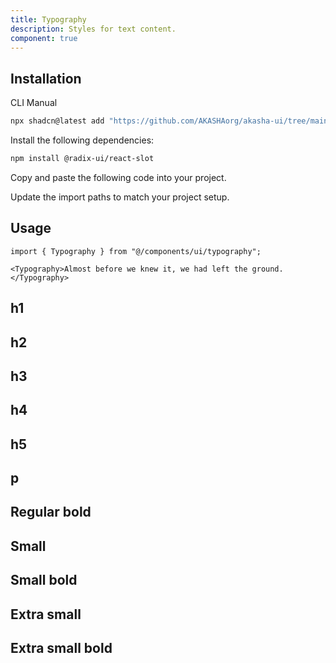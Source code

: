 ```yaml
---
title: Typography
description: Styles for text content.
component: true
---
```


<ComponentPreview
  name="typography-demo"
  description="A typography component."
/>

## Installation

<Tabs defaultValue="cli">

<TabsList>
  <TabsTrigger value="cli">CLI</TabsTrigger>
  <TabsTrigger value="manual">Manual</TabsTrigger>
</TabsList>
<TabsContent value="cli">

```bash
npx shadcn@latest add "https://github.com/AKASHAorg/akasha-ui/tree/main/public/r/styles/default/typography.json"
```

</TabsContent>

<TabsContent value="manual">

<Steps>

<Step>Install the following dependencies:</Step>

```bash
npm install @radix-ui/react-slot
```

<Step>Copy and paste the following code into your project.</Step>

<ComponentSource name="typography" />

<Step>Update the import paths to match your project setup.</Step>

</Steps>

</TabsContent>

</Tabs>

## Usage

```tsx
import { Typography } from "@/components/ui/typography";
```

```tsx
<Typography>Almost before we knew it, we had left the ground.</Typography>
```

## h1

<ComponentPreview name="typography-h1" />

## h2

<ComponentPreview name="typography-h2" />

## h3

<ComponentPreview name="typography-h3" />

## h4

<ComponentPreview name="typography-h4" />

## h5

<ComponentPreview name="typography-h5" />

## p

<ComponentPreview name="typography-p" />

## Regular bold

<ComponentPreview name="typography-regular-bold" />

## Small

<ComponentPreview name="typography-small" />

## Small bold

<ComponentPreview name="typography-small-bold" />

## Extra small

<ComponentPreview name="typography-extra-small" />

## Extra small bold

<ComponentPreview name="typography-extra-small-bold" />
